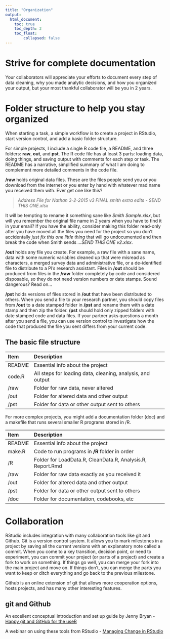 ---
title: "Organization"
output:
  html_document:
    toc: true
    toc_depth: 2
    toc_float: 
        collapsed: false
---

# Strive for complete documentation

Your collaborators will appreciate your efforts to document every step of data cleaning, why you made analytic decisions, and how you organized your output, but your most thankful collaborator will be you in 2 years.

# Folder structure to help you stay organized

When starting a task, a simple workflow is to create a project in RStudio, start version control, and add a basic folder structure.

For simple projects, I include a single R code file, a README, and three folders: **raw**, **out**, and **pst**. The R code file has at least 3 parts: loading data, doing things, and saving output with comments for each step or task. The README has a narrative, simplified summary of what I am doing to complement more detailed comments in the code file.

**/raw** holds original data files. These are the files people send you or you download from the internet or you enter by hand with whatever mad name you received them with. Ever get one like this?

> *Address File for Nathan 3-2-2015 v3 FINAL smith extra edits - SEND THIS ONE.xlsx*

It will be tempting to rename it something sane like *Smith Sample.xlsx*, but will you remember the original file name in 2 years when you have to find it in your email? If you have the ability, consider making this folder read-only after you have moved all the files you need for the project so you don't accidentally *just fix this one little thing* that will go undocumented and then break the code when Smith sends *...SEND THIS ONE v2.xlsx*.

**/out** holds any file you create. For example, a raw file with a sane name, data with some numeric variables cleaned up that were misread as characters, a merged survey data and administrative file, or a de-identified file to distribute to a PI's research assistant. Files in **/out** should be produced from files in the **/raw** folder completely by code and considered disposable, so they do not need version numbers or date stamps. Sound dangerous? Read on...

**/pst** holds versions of files stored in **/out** that have been distributed to others. When you send a file to your research partner, you should copy files from **/out** to a date stamped folder in **/pst** and rename them with a date stamp and then zip the folder. **/pst** should hold only zipped folders with date stamped code and data files. If your partner asks questions a month after you send a file, you can use version control to investigate how the code that produced the file you sent differs from your current code.

## The basic file structure

| Item   | Description                                                |
|:-------|:-----------------------------------------------------------|
| README | Essential info about the project                           |
| code.R | All steps for loading data, cleaning, analysis, and output |
| /raw   | Folder for raw data, never altered                         |
| /out   | Folder for altered data and other output                   |
| /pst   | Folder for data or other output sent to others             |

For more complex projects, you might add a documentation folder (doc) and a makefile that runs several smaller R programs stored in /R.

| Item   | Description                                                |
|:-------|:-----------------------------------------------------------|
| README | Essential info about the project                           |
| make.R | Code to run programs in **/R** folder in order             |
| /R     | Folder for LoadData.R, CleanData.R, Analysis.R, Report.Rmd |
| /raw   | Folder for raw data exactly as you received it             |
| /out   | Folder for altered data and other output                   |
| /pst   | Folder for data or other output sent to others             |
| /doc   | Folder for documentation, codebooks, etc                   |

# Collaboration

RStudio includes integration with many collaboration tools like git and Github. Git is a version control system. It allows you to mark milestones in a project by saving all the current versions with an explanatory note called a commit. When you come to a key transition, decision point, or need to experiment, you can commit your project (or parts of a project) and create a fork to work on something. If things go well, you can merge your fork into the main project and move on. If things don't, you can merge the parts you want to keep or ditch everything and go back to the previous milestone.

Github is an online extension of git that allows more cooperation options, hosts projects, and has many other interesting features.

## git and Github

An excellent conceptual introduction and set up guide by Jenny Bryan - [Happy git and GitHub for the useR](http://happygitwithr.com/)

A webinar on using these tools from RStudio - [Managing Change in RStudio](https://www.rstudio.com/resources/webinars/rstudio-essentials-webinar-series-managing-part-2/)
